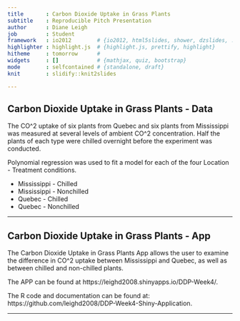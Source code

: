 ```yaml
---
title       : Carbon Dioxide Uptake in Grass Plants
subtitle    : Reproducible Pitch Presentation
author      : Diane Leigh
job         : Student
framework   : io2012        # {io2012, html5slides, shower, dzslides, ...}
highlighter : highlight.js  # {highlight.js, prettify, highlight}
hitheme     : tomorrow      # 
widgets     : []            # {mathjax, quiz, bootstrap}
mode        : selfcontained # {standalone, draft}
knit        : slidify::knit2slides

---
```


## Carbon Dioxide Uptake in Grass Plants - Data

The CO^2 uptake of six plants from Quebec and six plants from Mississippi was measured at several levels of ambient CO^2 concentration. Half the plants of each type were chilled overnight before the experiment was conducted.

Polynomial regression was used to fit a model for each of the four Location - Treatment conditions.

- Mississippi - Chilled
- Mississippi - Nonchilled
- Quebec - Chilled
- Quebec - Nonchilled


--- 

## Carbon Dioxide Uptake in Grass Plants - App

The Carbon Dioxide Uptake in Grass Plants App allows the user to examine the difference in CO^2 uptake between Mississippi and Quebec, as well as between chilled and non-chilled plants.

The APP can be found at https://leighd2008.shinyapps.io/DDP-Week4/.

The R code and documentation can be found at: https://github.com/leighd2008/DDP-Week4-Shiny-Application.

---




